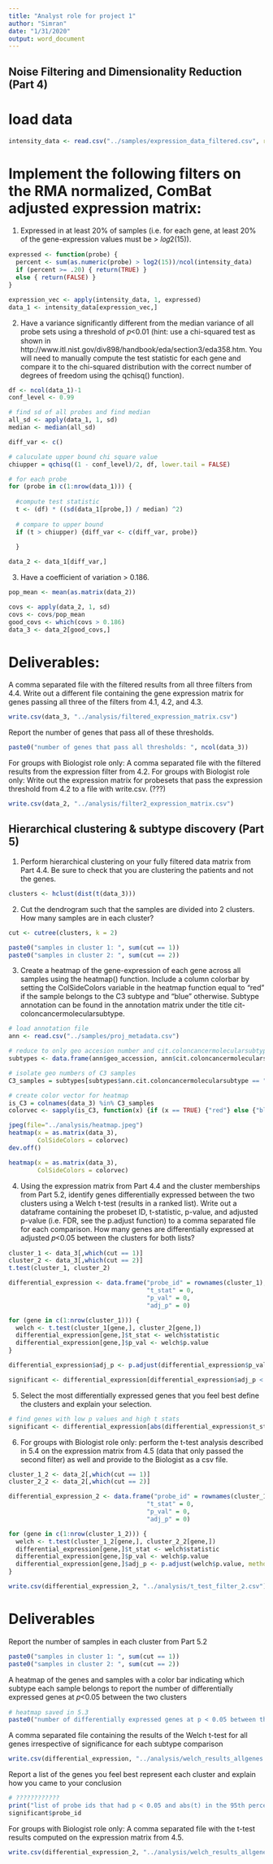 ```yaml
---
title: "Analyst role for project 1"
author: "Simran"
date: "1/31/2020"
output: word_document
---
```


## Noise Filtering and Dimensionality Reduction (Part 4)

# load data
```r

intensity_data <- read.csv("../samples/expression_data_filtered.csv", row.names = 'X')
```

# Implement the following filters on the RMA normalized, ComBat adjusted expression matrix:

1. Expressed in at least 20% of samples (i.e. for each gene, at least 20% of the gene-expression values must be > 𝑙𝑜𝑔2(15)).
```r

expressed <- function(probe) {
  percent <- sum(as.numeric(probe) > log2(15))/ncol(intensity_data)
  if (percent >= .20) { return(TRUE) } 
  else { return(FALSE) }
}

expression_vec <- apply(intensity_data, 1, expressed)
data_1 <- intensity_data[expression_vec,]

```

2. Have a variance significantly different from the median variance of all probe sets using a threshold of 𝑝<0.01 (hint: use a chi-squared test as shown in http://www.itl.nist.gov/div898/handbook/eda/section3/eda358.htm. You will need to manually compute the test statistic for each gene and compare it to the chi-squared distribution with the correct number of degrees of freedom using the qchisq() function).
```r

df <- ncol(data_1)-1
conf_level <- 0.99

# find sd of all probes and find median
all_sd <- apply(data_1, 1, sd)
median <- median(all_sd)

diff_var <- c()

# caluculate upper bound chi square value
chiupper = qchisq((1 - conf_level)/2, df, lower.tail = FALSE)

# for each probe
for (probe in c(1:nrow(data_1))) {
  
  #compute test statistic
  t <- (df) * ((sd(data_1[probe,]) / median) ^2)
  
  # compare to upper bound
  if (t > chiupper) {diff_var <- c(diff_var, probe)}
  
  }

data_2 <- data_1[diff_var,]

```

3. Have a coefficient of variation > 0.186.
```r
pop_mean <- mean(as.matrix(data_2))

covs <- apply(data_2, 1, sd) 
covs <- covs/pop_mean
good_covs <- which(covs > 0.186)
data_3 <- data_2[good_covs,]

```

# Deliverables:

A comma separated file with the filtered results from all three filters from 4.4. Write out a different file containing the gene expression matrix for genes passing all three of the filters from 4.1, 4.2, and 4.3.

```r
write.csv(data_3, "../analysis/filtered_expression_matrix.csv")

```

Report the number of genes that pass all of these thresholds.
```r
paste0("number of genes that pass all thresholds: ", ncol(data_3))

```

For groups with Biologist role only: A comma separated file with the filtered results from the expression filter from 4.2. For groups with Biologist role only: Write out the expression matrix for probesets that pass the expression threshold from 4.2 to a file with write.csv. (???)
```r
write.csv(data_2, "../analysis/filter2_expression_matrix.csv")

```


## Hierarchical clustering & subtype discovery (Part 5)

1. Perform hierarchical clustering on your fully filtered data matrix from Part 4.4. Be sure to check that you are clustering the patients and not the genes.
```r
clusters <- hclust(dist(t(data_3)))

```

2. Cut the dendrogram such that the samples are divided into 2 clusters. How many samples are in each cluster?
```r
cut <- cutree(clusters, k = 2)

paste0("samples in cluster 1: ", sum(cut == 1))
paste0("samples in cluster 2: ", sum(cut == 2))

```

3. Create a heatmap of the gene-expression of each gene across all samples using the heatmap() function. Include a column colorbar by setting the ColSideColors variable in the heatmap function equal to “red” if the sample belongs to the C3 subtype and “blue” otherwise. Subtype annotation can be found in the annotation matrix under the title cit-coloncancermolecularsubtype.
```r
# load annotation file
ann <- read.csv("../samples/proj_metadata.csv")

# reduce to only geo accesion number and cit.coloncancermolecularsubtype
subtypes <- data.frame(ann$geo_accession, ann$cit.coloncancermolecularsubtype)

# isolate geo numbers of C3 samples
C3_samples = subtypes[subtypes$ann.cit.coloncancermolecularsubtype == "C3",]$ann.geo_accession

# create color vector for heatmap
is_C3 = colnames(data_3) %in% C3_samples
colorvec <- sapply(is_C3, function(x) {if (x == TRUE) {"red"} else {"blue"}})

jpeg(file="../analysis/heatmap.jpeg")
heatmap(x = as.matrix(data_3),
        ColSideColors = colorvec)
dev.off()

heatmap(x = as.matrix(data_3),
        ColSideColors = colorvec)


```

4. Using the expression matrix from Part 4.4 and the cluster memberships from Part 5.2, identify genes differentially expressed between the two clusters using a Welch t-test (results in a ranked list). Write out a dataframe containing the probeset ID, t-statistic, p-value, and adjusted p-value (i.e. FDR, see the p.adjust function) to a comma separated file for each comparison. How many genes are differentially expressed at adjusted 𝑝<0.05 between the clusters for both lists?
```r
cluster_1 <- data_3[,which(cut == 1)]
cluster_2 <- data_3[,which(cut == 2)]
t.test(cluster_1, cluster_2)

differential_expression <- data.frame("probe_id" = rownames(cluster_1), 
                                      "t_stat" = 0, 
                                      "p_val" = 0, 
                                      "adj_p" = 0)

for (gene in c(1:nrow(cluster_1))) {
  welch <- t.test(cluster_1[gene,], cluster_2[gene,])
  differential_expression[gene,]$t_stat <- welch$statistic
  differential_expression[gene,]$p_val <- welch$p.value
}

differential_expression$adj_p <- p.adjust(differential_expression$p_val, method = "fdr")

significant <- differential_expression[differential_expression$adj_p < 0.05,]

```

5. Select the most differentially expressed genes that you feel best define the clusters and explain your selection.
```r
# find genes with low p values and high t stats
significant <- differential_expression[abs(differential_expression$t_stat) > quantile(differential_expression$t_stat, .95),]

```

6. For groups with Biologist role only: perform the t-test analysis described in 5.4 on the expression matrix from 4.5 (data that only passed the second filter) as well and provide to the Biologist as a csv file.
```r
cluster_1_2 <- data_2[,which(cut == 1)]
cluster_2_2 <- data_2[,which(cut == 2)]

differential_expression_2 <- data.frame("probe_id" = rownames(cluster_1_2), 
                                      "t_stat" = 0, 
                                      "p_val" = 0, 
                                      "adj_p" = 0)

for (gene in c(1:nrow(cluster_1_2))) {
  welch <- t.test(cluster_1_2[gene,], cluster_2_2[gene,])
  differential_expression[gene,]$t_stat <- welch$statistic
  differential_expression[gene,]$p_val <- welch$p.value
  differential_expression[gene,]$adj_p <- p.adjust(welch$p.value, method = "fdr") # ?
}

write.csv(differential_expression_2, "../analysis/t_test_filter_2.csv")

```

# Deliverables
Report the number of samples in each cluster from Part 5.2
```r
paste0("samples in cluster 1: ", sum(cut == 1))
paste0("samples in cluster 2: ", sum(cut == 2))

```

A heatmap of the genes and samples with a color bar indicating which subtype each sample belongs to
report the number of differentially expressed genes at 𝑝<0.05 between the two clusters
```r
# heatmap saved in 5.3
paste0("number of differentially expressed genes at p < 0.05 between the two clusters: ", nrow(differential_expression[differential_expression$p_val < 0.05,]))

```

A comma separated file containing the results of the Welch t-test for all genes irrespective of significance for each subtype comparison
```r
write.csv(differential_expression, "../analysis/welch_results_allgenes.csv", row.names = FALSE)

```

Report a list of the genes you feel best represent each cluster and explain how you came to your conclusion
```r
# ????????????
print("list of probe ids that had p < 0.05 and abs(t) in the 95th percentile: ")
significant$probe_id

```

For groups with Biologist role only: A comma separated file with the t-test results computed on the expression matrix from 4.5.
```r
write.csv(differential_expression_2, "../analysis/welch_results_allgenes_filter2.csv", row.names = FALSE)

```




